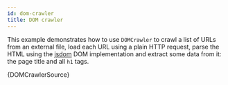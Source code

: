 ```yaml
---
id: dom-crawler
title: DOM crawler
---
```



This example demonstrates how to use <ApiLink to="dom-crawler/class/DOMCrawler">`DOMCrawler`</ApiLink> to crawl a list of URLs from an external file, load each URL using a plain HTTP request, parse the HTML using the [jsdom](https://www.npmjs.com/package/jsdom) DOM implementation and extract some data from it: the page title and all `h1` tags.

<CodeBlock className="language-js">
	{DOMCrawlerSource}
</CodeBlock>
